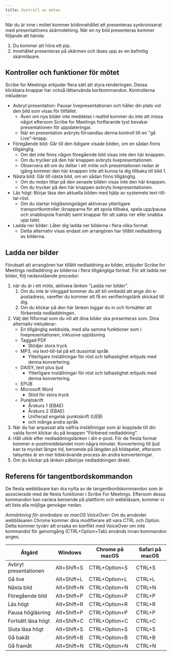 ```yaml
---
title: Kontroll av möten
---
```



När du är inne i mötet kommer bildinnehållet att presenteras synkroniserat med presentatörens skärmdelning. När en ny bild presenteras kommer följande att hända:
1. Du kommer att höra ett pip.
1. Innehållet presenteras på skärmen och läses upp av en befintlig skärmläsare.

## Kontroller och funktioner för mötet

Scribe for Meetings erbjuder flera sätt att styra renderingen. Dessa klickbara knappar har också lättanvända kortkommandon. Kontrollerna inkluderar:
* Avbryt presentation: Pausar livepresentationen och håller din plats vid den bild som visas för tillfället.      
    * Även om nya bilder inte meddelas i realtid kommer du inte att missa något eftersom Scribe for Meetings fortfarande tyst bevakar presentationen för uppdateringar.
    * När en presentation avbryts förvandlas denna kontroll till en "gå Live"-knapp.
* Föregående bild: Går till den tidigare visade bilden, om en sådan finns tillgänglig.
    * Om det inte finns någon föregående bild visas inte den här knappen.
    * Om du trycker på den här knappen avbryts livepresentationen.
    * Observera att om du deltar i ett möte och presentationen redan är igång kommer den här knappen inte att kunna ta dig tillbaka till bild 1.
* Nästa bild: Går till nästa bild, om en sådan finns tillgänglig.
    * Om du redan tittar på den senaste bilden visas inte den här knappen.
    * Om du trycker på den här knappen avbryts livepresentationen.
* Läs högt: Börjar läsa den aktuella bilden med hjälp av systemets text-till-tal-röst.
    * Om du startar högläsningsläget aktiveras ytterligare transportkontroller (knapparna för att spola tillbaka, spela upp/pausa och snabbspola framåt) samt knappar för att sakta ner eller snabba upp talet.
* Ladda ner bilder: Låter dig ladda ner bilderna i flera olika format.
    * Detta alternativ visas endast om arrangören har tillåtit nedladdning av bilderna.

## Ladda ner bilder

Förutsatt att arrangören har tillåtit nedladdning av bilder, erbjuder Scribe for Meetings nedladdning av bilderna i flera tillgängliga format. För att ladda ner bilder, följ nedanstående procedur:
1. när du är i ett möte, aktivera länken "Ladda ner bilder".
	1. Om du inte är inloggad kommer du att bli ombedd att ange din e-postadress, varefter du kommer att få en verifieringslänk skickad till dig.
	1. Om du klickar på den här länken loggar du in och fortsätter att förbereda nedladdningen.
1. Välj det filformat som du vill att dina bilder ska presenteras som. Dina alternativ inkluderar:
    * En tillgänglig webbsida, med alla samma funktioner som i livepresentationen, inklusive uppläsning
    * Taggad PDF
        * Stödjer stora tryck
    * MP3, via text-till-tal på ett dussintal språk
        * Ytterligare inställningar för röst och talhastighet erbjuds med denna konvertering.
    * DAISY, text plus ljud
        * Ytterligare inställningar för röst och talhastighet erbjuds med denna konvertering.
    * EPUB
    * Microsoft Word
        * Stöd för stora tryck
    * Punktskrift
        * Årskurs 1 (EBAE)
        * Årskurs 2 (EBAE)
        * Unifierad engelsk punktskrift (UEB)
        * och många andra språk
1. När du har anpassat alla valfria inställningar som är kopplade till din valda formt klickar du på knappen "Förbered nedladdning".
1. Håll utkik efter nedladdningslänken i din e-post. För de flesta format kommer e-postmeddelandet inom några minuter. Konvertering till ljud kan ta mycket längre tid, beroende på längden på bildspelet, eftersom talsyntes är en mer tidskrävande process än andra konverteringar.
1. Om du klickar på länken påbörjas nedladdningen direkt.

## Referens för tangentbordskommandon

De flesta webbläsare kan dra nytta av de tangentbordskommandon som är associerade med de flesta funktioner i Scribe For Meetings. Eftersom dessa kommandon kan variera beroende på plattform och webbläsare, kommer vi att lista alla möjliga genvägar nedan.

*Anmärkning för användare av macOS VoiceOver*: Om du använder webbläsaren Chrome kommer dina modifierare att vara CTRL och Option. Detta kommer tyvärr att orsaka en konflikt med VoiceOver om inte kommandot för genomgång (CTRL+Option+Tab) används innan kommandon anges.

Åtgärd | Windows | Chrome på macOS | Safari på macOS
--- | --- | --- | ---
Avbryt presentationen | Alt+Shift+S | CTRL+Option+S | CTRL+S
Gå live | Alt+Shift+L | CTRL+Option+L | CTRL+L
Nästa bild | Alt+Shift+N | CTRL+Option+N | CTRL+N
Föregående bild | Alt+Shift+P | CTRL+Option+P | CTRL+P
Läs högt | Alt+Shift+R | CTRL+Option+R | CTRL+R
Pausa högläsning | Alt+Shift+P | CTRL+Option+P | CTRL+P
Fortsätt läsa högt | Alt+Shift+C | CTRL+Option+C | CTRL+C
Sluta läsa högt | Alt+Shift+S | CTRL+Option+S | CTRL+S
Gå bakåt | Alt+Shift+B | CTRL+Option+B | CTRL+B
Gå framåt | Alt+Shift+N | CTRL+Option+N | CTRL+N

